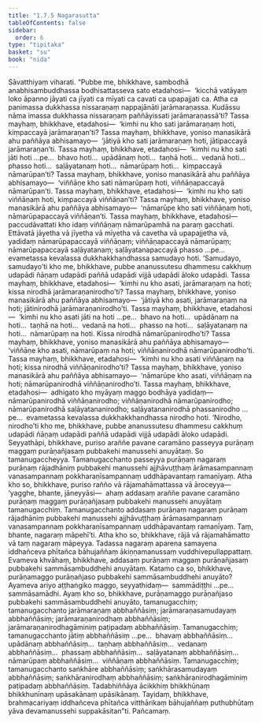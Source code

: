 ```yaml
---
title: "1.7.5 Nagarasutta"
tableOfContents: false
sidebar:
  order: 6
type: "tipitaka"
basket: "su"
book: "nida"
---
```



<DynamicBreadcrumb />

<Division number="65" book="nida">

<Paragraph number="466" book="nida">
Sāvatthiyaṃ viharati. “Pubbe me, bhikkhave, sambodhā anabhisambuddhassa bodhisattasseva sato etadahosi—  ‘kicchā vatāyaṃ loko āpanno jāyati ca jīyati ca mīyati ca cavati ca upapajjati ca. Atha ca panimassa dukkhassa nissaraṇaṃ nappajānāti jarāmaraṇassa. Kudāssu nāma imassa dukkhassa nissaraṇaṃ paññāyissati jarāmaraṇassā’ti? Tassa mayhaṃ, bhikkhave, etadahosi—  ‘kimhi nu kho sati jarāmaraṇaṃ hoti, kiṃpaccayā jarāmaraṇan’ti? Tassa mayhaṃ, bhikkhave, yoniso manasikārā ahu paññāya abhisamayo—  ‘jātiyā kho sati jarāmaraṇaṃ hoti, jātipaccayā jarāmaraṇan’ti.
</Paragraph>

<Paragraph number="467" book="nida">
Tassa mayhaṃ, bhikkhave, etadahosi—  ‘kimhi nu kho sati jāti hoti …pe…  bhavo hoti…  upādānaṃ hoti…  taṇhā hoti…  vedanā hoti…  phasso hoti…  saḷāyatanaṃ hoti…  nāmarūpaṃ hoti…  kiṃpaccayā nāmarūpan’ti? Tassa mayhaṃ, bhikkhave, yoniso manasikārā ahu paññāya abhisamayo—  ‘viññāṇe kho sati nāmarūpaṃ hoti, viññāṇapaccayā nāmarūpan’ti. Tassa mayhaṃ, bhikkhave, etadahosi—  ‘kimhi nu kho sati viññāṇaṃ hoti, kiṃpaccayā viññāṇan’ti? Tassa mayhaṃ, bhikkhave, yoniso manasikārā ahu paññāya abhisamayo—  ‘nāmarūpe kho sati viññāṇaṃ hoti, nāmarūpapaccayā viññāṇan’ti.
</Paragraph>

<Paragraph number="468" book="nida">
Tassa mayhaṃ, bhikkhave, etadahosi—  paccudāvattati kho idaṃ viññāṇaṃ nāmarūpamhā na paraṃ gacchati. Ettāvatā jāyetha vā jīyetha vā mīyetha vā cavetha vā upapajjetha vā, yadidaṃ nāmarūpapaccayā viññāṇaṃ; viññāṇapaccayā nāmarūpaṃ; nāmarūpapaccayā saḷāyatanaṃ; saḷāyatanapaccayā phasso …pe…  evametassa kevalassa dukkhakkhandhassa samudayo hoti. ‘Samudayo, samudayo’ti kho me, bhikkhave, pubbe ananussutesu dhammesu cakkhuṃ udapādi ñāṇaṃ udapādi paññā udapādi vijjā udapādi āloko udapādi.
</Paragraph>

<Paragraph number="469" book="nida">
Tassa mayhaṃ, bhikkhave, etadahosi—  ‘kimhi nu kho asati, jarāmaraṇaṃ na hoti; kissa nirodhā jarāmaraṇanirodho’ti? Tassa mayhaṃ, bhikkhave, yoniso manasikārā ahu paññāya abhisamayo—  ‘jātiyā kho asati, jarāmaraṇaṃ na hoti; jātinirodhā jarāmaraṇanirodho’ti. Tassa mayhaṃ, bhikkhave, etadahosi—  ‘kimhi nu kho asati jāti na hoti …pe…  bhavo na hoti…  upādānaṃ na hoti…  taṇhā na hoti…  vedanā na hoti…  phasso na hoti…  saḷāyatanaṃ na hoti…  nāmarūpaṃ na hoti. Kissa nirodhā nāmarūpanirodho’ti? Tassa mayhaṃ, bhikkhave, yoniso manasikārā ahu paññāya abhisamayo—  ‘viññāṇe kho asati, nāmarūpaṃ na hoti; viññāṇanirodhā nāmarūpanirodho’ti.
</Paragraph>

<Paragraph number="470" book="nida">
Tassa mayhaṃ, bhikkhave, etadahosi—  ‘kimhi nu kho asati viññāṇaṃ na hoti; kissa nirodhā viññāṇanirodho’ti? Tassa mayhaṃ, bhikkhave, yoniso manasikārā ahu paññāya abhisamayo—  ‘nāmarūpe kho asati, viññāṇaṃ na hoti; nāmarūpanirodhā viññāṇanirodho’ti.
</Paragraph>

<Paragraph number="471" book="nida">
Tassa mayhaṃ, bhikkhave, etadahosi—  adhigato kho myāyaṃ maggo bodhāya yadidaṃ—  nāmarūpanirodhā viññāṇanirodho; viññāṇanirodhā nāmarūpanirodho; nāmarūpanirodhā saḷāyatananirodho; saḷāyatananirodhā phassanirodho …pe…  evametassa kevalassa dukkhakkhandhassa nirodho hoti. ‘Nirodho, nirodho’ti kho me, bhikkhave, pubbe ananussutesu dhammesu cakkhuṃ udapādi ñāṇaṃ udapādi paññā udapādi vijjā udapādi āloko udapādi.
</Paragraph>

<Paragraph number="472" book="nida">
Seyyathāpi, bhikkhave, puriso araññe pavane caramāno passeyya purāṇaṃ maggaṃ purāṇañjasaṃ pubbakehi manussehi anuyātaṃ. So tamanugaccheyya. Tamanugacchanto passeyya purāṇaṃ nagaraṃ purāṇaṃ rājadhāniṃ pubbakehi manussehi ajjhāvuṭṭhaṃ ārāmasampannaṃ vanasampannaṃ pokkharaṇīsampannaṃ uddhāpavantaṃ ramaṇīyaṃ. Atha kho so, bhikkhave, puriso rañño vā rājamahāmattassa vā āroceyya—  ‘yagghe, bhante, jāneyyāsi—  ahaṃ addasaṃ araññe pavane caramāno purāṇaṃ maggaṃ purāṇañjasaṃ pubbakehi manussehi anuyātaṃ tamanugacchiṃ. Tamanugacchanto addasaṃ purāṇaṃ nagaraṃ purāṇaṃ rājadhāniṃ pubbakehi manussehi ajjhāvuṭṭhaṃ ārāmasampannaṃ vanasampannaṃ pokkharaṇīsampannaṃ uddhāpavantaṃ ramaṇīyaṃ. Taṃ, bhante, nagaraṃ māpehī’ti. Atha kho so, bhikkhave, rājā vā rājamahāmatto vā taṃ nagaraṃ māpeyya. Tadassa nagaraṃ aparena samayena iddhañceva phītañca bāhujaññaṃ ākiṇṇamanussaṃ vuddhivepullappattaṃ. Evameva khvāhaṃ, bhikkhave, addasaṃ purāṇaṃ maggaṃ purāṇañjasaṃ pubbakehi sammāsambuddhehi anuyātaṃ.
</Paragraph>

<Paragraph number="473" book="nida">
Katamo ca so, bhikkhave, purāṇamaggo purāṇañjaso pubbakehi sammāsambuddhehi anuyāto? Ayameva ariyo aṭṭhaṅgiko maggo, seyyathidaṃ—  sammādiṭṭhi …pe…  sammāsamādhi. Ayaṃ kho so, bhikkhave, purāṇamaggo purāṇañjaso pubbakehi sammāsambuddhehi anuyāto, tamanugacchiṃ; tamanugacchanto jarāmaraṇaṃ abbhaññāsiṃ; jarāmaraṇasamudayaṃ abbhaññāsiṃ; jarāmaraṇanirodhaṃ abbhaññāsiṃ; jarāmaraṇanirodhagāminiṃ paṭipadaṃ abbhaññāsiṃ. Tamanugacchiṃ; tamanugacchanto jātiṃ abbhaññāsiṃ …pe…  bhavaṃ abbhaññāsiṃ…  upādānaṃ abbhaññāsiṃ…  taṇhaṃ abbhaññāsiṃ…  vedanaṃ abbhaññāsiṃ…  phassaṃ abbhaññāsiṃ…  saḷāyatanaṃ abbhaññāsiṃ…  nāmarūpaṃ abbhaññāsiṃ…  viññāṇaṃ abbhaññāsiṃ. Tamanugacchiṃ; tamanugacchanto saṅkhāre abbhaññāsiṃ; saṅkhārasamudayaṃ abbhaññāsiṃ; saṅkhāranirodhaṃ abbhaññāsiṃ; saṅkhāranirodhagāminiṃ paṭipadaṃ abbhaññāsiṃ. Tadabhiññāya ācikkhiṃ bhikkhūnaṃ bhikkhunīnaṃ upāsakānaṃ upāsikānaṃ. Tayidaṃ, bhikkhave, brahmacariyaṃ iddhañceva phītañca vitthārikaṃ bāhujaññaṃ puthubhūtaṃ yāva devamanussehi suppakāsitan”ti.

</Paragraph>
</Division>

<Paragraph number="474" type="center" book="nida">
Pañcamaṃ.
</Paragraph>
